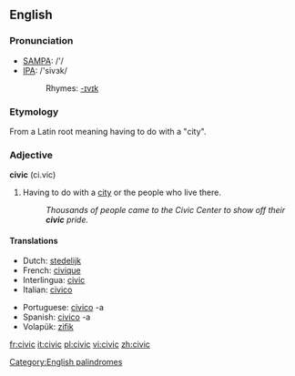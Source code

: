 ==English==
[[Category:English palindromes]]
===Pronunciation===
*[[w:SAMPA|SAMPA]]: /'/
*[[w:IPA|IPA]]: /'sivɜk/
*:Rhymes: [[Rhymes:English:-ɪvɪk|-ɪvɪk]]

===Etymology===
From a Latin root meaning having to do with a "city".

===Adjective===
'''civic''' (ci.vic)
# Having to do with a [[city]] or the people who live there.
#: ''Thousands of people came to the Civic Center to show off their '''civic''' pride.''

====Translations====
{{top}}
*Dutch: [[stedelijk]]
*French: [[civique]]
*Interlingua: [[civic]]
*Italian: [[civico]]
{{mid}}
*Portuguese: [[civico]] -a
*Spanish: [[civico]] -a
*Volapük: [[zifik]]
{{bottom}}

[[fr:civic]]
[[it:civic]]
[[pl:civic]]
[[vi:civic]]
[[zh:civic]]